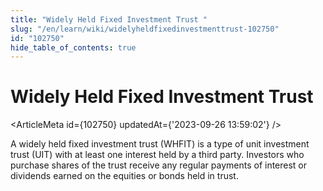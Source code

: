 ```yaml
---
title: "Widely Held Fixed Investment Trust "
slug: "/en/learn/wiki/widelyheldfixedinvestmenttrust-102750"
id: "102750"
hide_table_of_contents: true
---
```



# Widely Held Fixed Investment Trust 

<ArticleMeta id={102750} updatedAt={'2023-09-26 13:59:02'} />
<div className='border-solid border-b border-t-0 my-4 border-[var(--ifm-color-gray-300)]' />

A widely held fixed investment trust (WHFIT) is a type of unit investment trust (UIT) with at least one interest held by a third party. Investors who purchase shares of the trust receive any regular payments of interest or dividends earned on the equities or bonds held in trust.
